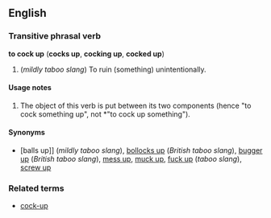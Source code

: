 ==English==
===Transitive phrasal verb===
'''to cock up''' ('''cocks up''', '''cocking up''', '''cocked up''')

#(''mildly taboo slang'') To ruin (something) unintentionally.

====Usage notes====
#The object of this verb is put between its two components (hence "to cock something up", not *"to cock up something").

====Synonyms====
*[balls up]] (''mildly taboo slang''), [[bollocks up]] (''British taboo slang''), [[bugger up]] (''British taboo slang''), [[mess up]], [[muck up]], [[fuck up]] (''taboo slang''), [[screw up]]

===Related terms===
*[[cock-up]]<!--noun-->